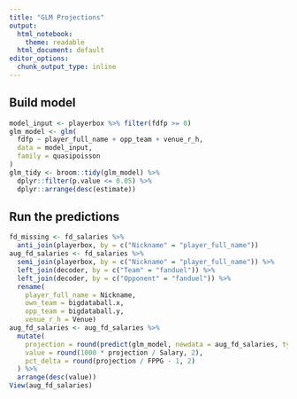 ```yaml
---
title: "GLM Projections"
output:
  html_notebook: 
    theme: readable
  html_document: default
editor_options: 
  chunk_output_type: inline
---
```


## Build model
```r
model_input <- playerbox %>% filter(fdfp >= 0)
glm_model <- glm(
  fdfp ~ player_full_name + opp_team + venue_r_h,
  data = model_input,
  family = quasipoisson
)
glm_tidy <- broom::tidy(glm_model) %>% 
  dplyr::filter(p.value <= 0.05) %>%
  dplyr::arrange(desc(estimate))
```

## Run the predictions
```r
fd_missing <- fd_salaries %>% 
  anti_join(playerbox, by = c("Nickname" = "player_full_name"))
aug_fd_salaries <- fd_salaries %>% 
  semi_join(playerbox, by = c("Nickname" = "player_full_name")) %>%
  left_join(decoder, by = c("Team" = "fanduel")) %>%
  left_join(decoder, by = c("Opponent" = "fanduel")) %>%
  rename(
    player_full_name = Nickname,
    own_team = bigdataball.x,
    opp_team = bigdataball.y,
    venue_r_h = Venue)
aug_fd_salaries <- aug_fd_salaries %>%
  mutate(
    projection = round(predict(glm_model, newdata = aug_fd_salaries, type = "response"), 2),
    value = round(1000 * projection / Salary, 2),
    pct_delta = round(projection / FPPG - 1, 2)
  ) %>%
  arrange(desc(value))
View(aug_fd_salaries)
```
